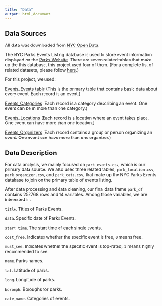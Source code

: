 ```yaml
---
title: "Data"
output: html_document
---
```


## Data Sources

All data was downloaded from [NYC Open Data](https://opendata.cityofnewyork.us/).

The NYC Parks Events Listing database is used to store event information displayed on the [Parks Website](nyc.gov/parks). There are seven related tables that make up the this database, this project used four of them.
(For a complete list of related datasets, please follow [here](https://data.cityofnewyork.us/browse?Data-Collection_Data-Collection=NYC+Parks+Events&sortBy=alpha).)

For this project, we used:

[Events_Events table](https://data.cityofnewyork.us/City-Government/NYC-Parks-Events-Listing-Event-Locations/cpcm-i88g) (This is the primary table that contains basic data about every event. Each record is an event.)

[Events_Categories](https://data.cityofnewyork.us/City-Government/NYC-Parks-Events-Listing-Event-Categories/xtsw-fqvh) (Each record is a category describing an event. One event can be in more than one category.)

[Events_Locations](https://data.cityofnewyork.us/City-Government/NYC-Parks-Events-Listing-Event-Locations/cpcm-i88g) (Each record is a location where an event takes place. One event can have more than one location.)

[Events_Organizers](https://data.cityofnewyork.us/City-Government/NYC-Parks-Events-Listing-Event-Organizers/jk6k-yab4) (Each record contains a group or person organizing an event. One event can have more than one organizer.)


## Data Description

For data analysis, we mainly focused on `park_events.csv`, which is our primary data source. We also used three related tables, `park_location.csv`, `park_organizer.csv`, and `park_cate.csv`, that make up the NYC Parks Events database to join on the primary table of events listing. 

After data processing and data cleaning, our final data frame `park_df` contains 252768 rows and 14 variables. Among those variables, we are interested in: 

  `title`. Titles of Parks Events. 
  
  `data`. Specific date of Parks Events. 
  
  `start_time`. The start time of each single events. 
  
  `cost_free`. Indicates whether the specific event is free, `0` means free. 
  
  `must_see`. Indicates whether the specific event is top-rated, `1` means highly recommended to see. 
  
  `name`. Parks names. 
  
  `lat`. Latitude of parks. 
  
  `long`. Longitude of parks.
  
  `borough`. Boroughs for parks. 
  
  `cate_name`. Categories of events.
  
  
  
